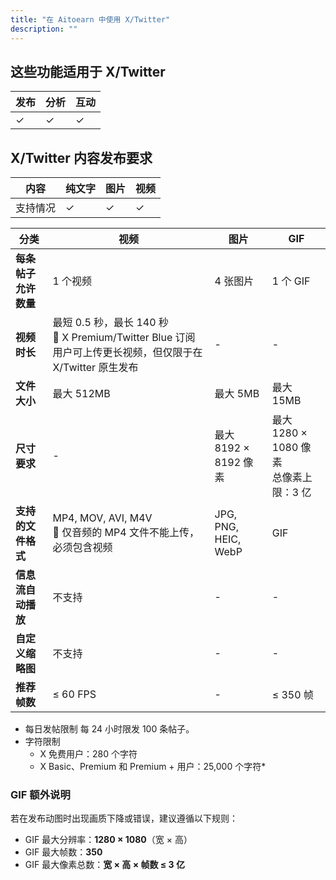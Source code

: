 ```yaml
---
title: "在 Aitoearn 中使用 X/Twitter"
description: ""
---
```

## 这些功能适用于 X/Twitter

| 发布 | 分析 | 互动 |
| --- | --- | --- |
| ✓ | ✓ | ✓ |

## X/Twitter 内容发布要求
| 内容 | 纯文字 | 图片 | 视频 |
| --- | --- | --- | --- |
| 支持情况 | ✓ | ✓ | ✓ |

| 分类                     | 视频                                                                 | 图片                  | GIF                            |
|--------------------------|----------------------------------------------------------------------|-----------------------|--------------------------------|
| **每条帖子允许数量**        | 1 个视频                                                               | 4 张图片                | 1 个 GIF                        |
| **视频时长**               | 最短 0.5 秒，最长 140 秒<br />📝 X Premium/Twitter Blue 订阅用户可上传更长视频，但仅限于在 X/Twitter 原生发布 | -                     | -                              |
| **文件大小**               | 最大 512MB                                                            | 最大 5MB               | 最大 15MB                       |
| **尺寸要求**               | -                                                                    | 最大 8192 × 8192 像素   | 最大 1280 × 1080 像素<br />总像素上限：3 亿 |
| **支持的文件格式**          | MP4, MOV, AVI, M4V<br />📝 仅音频的 MP4 文件不能上传，必须包含视频        | JPG, PNG, HEIC, WebP  | GIF                            |
| **信息流自动播放**          | 不支持                                                                | -                     | -                              |
| **自定义缩略图**            | 不支持                                                                | -                     | -                              |
| **推荐帧数**               | ≤ 60 FPS                                                             | -                     | ≤ 350 帧                        |

- 每日发帖限制	每 24 小时限发 100 条帖子。
- 字符限制	
  - X 免费用户：280 个字符
  - X Basic、Premium 和 Premium + 用户：25,000 个字符*

### GIF 额外说明
若在发布动图时出现画质下降或错误，建议遵循以下规则：
- GIF 最大分辨率：**1280 × 1080**（宽 × 高）  
- GIF 最大帧数：**350**  
- GIF 最大像素总数：**宽 × 高 × 帧数 ≤ 3 亿**



